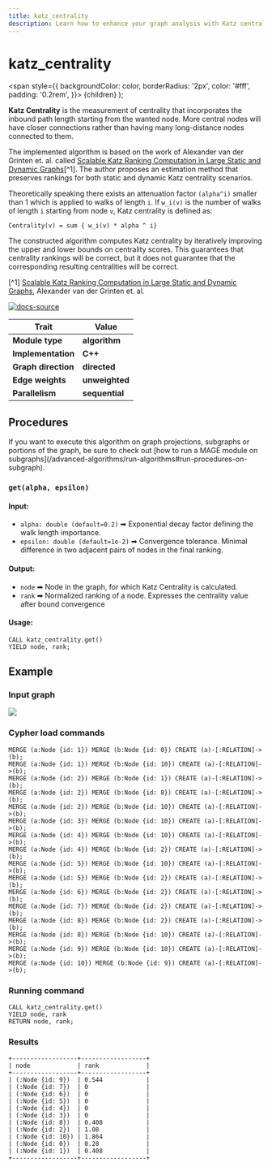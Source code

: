 ```yaml
---
title: katz_centrality
description: Learn how to enhance your graph analysis with Katz centrality in Memgraph. Access tutorials and comprehensive documentation to understand and apply Katz centrality algorithms within Memgraph's graph solution.
---
```



# katz_centrality

<span
style={{
      backgroundColor: color,
      borderRadius: '2px',
      color: '#fff',
      padding: '0.2rem',
    }}>
{children}
</span>
);

**Katz Centrality** is the measurement of centrality that incorporates the
inbound path length starting from the wanted node. More central nodes will have
closer connections rather than having many long-distance nodes connected to
them.

The implemented algorithm is based on the work of Alexander van der Grinten et.
al. called [Scalable Katz Ranking Computation in Large Static and Dynamic
Graphs](https://arxiv.org/pdf/1807.03847.pdf)[^1]. The author proposes an
estimation method that preserves rankings for both static and dynamic Katz
centrality scenarios.

Theoretically speaking there exists an attenuation factor `(alpha^i)` smaller
than 1 which is applied to walks of length `i`. If `w_i(v)` is the number of
walks of length `i` starting from node `v`, Katz centrality is defined as:

```
Centrality(v) = sum { w_i(v) * alpha ^ i}
```

The constructed algorithm computes Katz centrality by iteratively improving the
upper and lower bounds on centrality scores. This guarantees that centrality
rankings will be correct, but it does not guarantee that the corresponding
resulting centralities will be correct.

[^1] [Scalable Katz Ranking Computation in Large Static and Dynamic
Graphs](https://arxiv.org/pdf/1807.03847.pdf), Alexander van der Grinten et. al.

[![docs-source](https://img.shields.io/badge/source-katz_centrality-FB6E00?logo=github&style=for-the-badge)](https://github.com/memgraph/mage/blob/main/cpp/katz_centrality_module/katz_centrality_module.cpp)

| Trait               | Value                                                 |
| ------------------- | ----------------------------------------------------- |
| **Module type**     | <Highlight color="#FB6E00">**algorithm**</Highlight>  |
| **Implementation**  | <Highlight color="#FB6E00">**C++**</Highlight>        |
| **Graph direction** | <Highlight color="#FB6E00">**directed**</Highlight>   |
| **Edge weights**    | <Highlight color="#FB6E00">**unweighted**</Highlight> |
| **Parallelism**     | <Highlight color="#FB6E00">**sequential**</Highlight> |

## Procedures

<Callout type="info">
If you want to execute this algorithm on graph projections, subgraphs or portions of the graph, be sure to check out [how to run a MAGE module on subgraphs](/advanced-algorithms/run-algorithms#run-procedures-on-subgraph).
</Callout>

### `get(alpha, epsilon)`

#### Input:

- `alpha: double (default=0.2)` ➡ Exponential decay factor defining the walk length
  importance.
- `epsilon: double (default=1e-2)` ➡ Convergence tolerance. Minimal difference in two
  adjacent pairs of nodes in the final ranking.

#### Output:

- `node` ➡ Node in the graph, for which Katz Centrality is calculated.
- `rank` ➡ Normalized ranking of a node. Expresses the centrality value after
  bound convergence

#### Usage:

```cypher
CALL katz_centrality.get()
YIELD node, rank;
```

## Example

<Steps>

### Input graph

![](/pages/advanced-algorithms/available-algorithms/katz_centrality/memgraph-katz.png)

### Cypher load commands

```cypher
MERGE (a:Node {id: 1}) MERGE (b:Node {id: 0}) CREATE (a)-[:RELATION]->(b);
MERGE (a:Node {id: 1}) MERGE (b:Node {id: 10}) CREATE (a)-[:RELATION]->(b);
MERGE (a:Node {id: 2}) MERGE (b:Node {id: 1}) CREATE (a)-[:RELATION]->(b);
MERGE (a:Node {id: 2}) MERGE (b:Node {id: 8}) CREATE (a)-[:RELATION]->(b);
MERGE (a:Node {id: 2}) MERGE (b:Node {id: 10}) CREATE (a)-[:RELATION]->(b);
MERGE (a:Node {id: 3}) MERGE (b:Node {id: 10}) CREATE (a)-[:RELATION]->(b);
MERGE (a:Node {id: 4}) MERGE (b:Node {id: 10}) CREATE (a)-[:RELATION]->(b);
MERGE (a:Node {id: 4}) MERGE (b:Node {id: 2}) CREATE (a)-[:RELATION]->(b);
MERGE (a:Node {id: 5}) MERGE (b:Node {id: 10}) CREATE (a)-[:RELATION]->(b);
MERGE (a:Node {id: 5}) MERGE (b:Node {id: 2}) CREATE (a)-[:RELATION]->(b);
MERGE (a:Node {id: 6}) MERGE (b:Node {id: 2}) CREATE (a)-[:RELATION]->(b);
MERGE (a:Node {id: 7}) MERGE (b:Node {id: 2}) CREATE (a)-[:RELATION]->(b);
MERGE (a:Node {id: 8}) MERGE (b:Node {id: 2}) CREATE (a)-[:RELATION]->(b);
MERGE (a:Node {id: 8}) MERGE (b:Node {id: 10}) CREATE (a)-[:RELATION]->(b);
MERGE (a:Node {id: 9}) MERGE (b:Node {id: 10}) CREATE (a)-[:RELATION]->(b);
MERGE (a:Node {id: 10}) MERGE (b:Node {id: 9}) CREATE (a)-[:RELATION]->(b);
```

### Running command

```cypher
CALL katz_centrality.get()
YIELD node, rank
RETURN node, rank;
```

### Results

```plaintext
+------------------+------------------+
| node             | rank             |
+------------------+------------------+
| (:Node {id: 9})  | 0.544            |
| (:Node {id: 7})  | 0                |
| (:Node {id: 6})  | 0                |
| (:Node {id: 5})  | 0                |
| (:Node {id: 4})  | 0                |
| (:Node {id: 3})  | 0                |
| (:Node {id: 8})  | 0.408            |
| (:Node {id: 2})  | 1.08             |
| (:Node {id: 10}) | 1.864            |
| (:Node {id: 0})  | 0.28             |
| (:Node {id: 1})  | 0.408            |
+------------------+------------------+
```

</Steps>